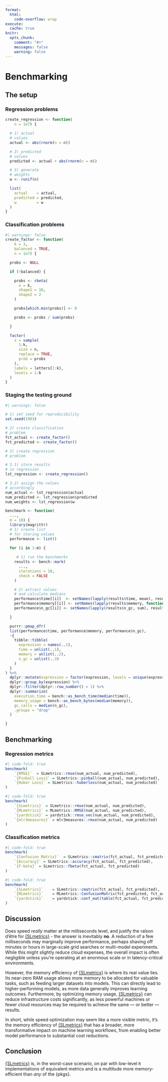 ```yaml
---
format:
  html:
    code-overflow: wrap
execute: 
  cache: true
knitr:
  opts_chunk:
    comment: "#>"
    messages: false
    warning: false
---
```


# Benchmarking

## The setup

### Regression problems
```r
create_regression <- function(
    n = 1e7) {

  # 1) actual
  # values
  actual <- abs(rnorm(n = n))

  # 2) predicted
  # values
  predicted <- actual + abs(rnorm(n = n))

  # 3) generate
  # weights
  w <- runif(n)

  list(
    actual    = actual,
    predicted = predicted,
    w         = w
  )
}
```

### Classification problems

```r
#| warnings: false
create_factor <- function(
    k = 3,
    balanced = TRUE,
    n = 1e7) {

  probs <- NULL

  if (!balanced) {

    probs <- rbeta(
      n = k,
      shape1 = 10,
      shape2 = 2
    )

    probs[which.min(probs)] <- 0

    probs <- probs / sum(probs)

  }

  factor(
    x = sample(
      1:k,
      size = n,
      replace = TRUE,
      prob = probs
    ),
    labels = letters[1:k],
    levels = 1:k
  )
}
```

### Staging the testing ground

```r
#| warnings: false

# 1) set seed for reproducibility
set.seed(1903)

# 2) create classification
# problem
fct_actual <- create_factor()
fct_predicted <- create_factor()

# 3) create regression
# problem

# 3.1) store results
# in regression
lst_regression <- create_regression()

# 3.2) assign the values
# accordingly
num_actual <- lst_regression$actual
num_predicted <- lst_regression$predicted
num_weights <- lst_regression$w
```


```r
benchmark <- function(
  ..., 
  m = 10) {
  library(magrittr)
  # 1) create list
  # for storing values
  performance <- list()
  
  for (i in 1:m) {

     # 1) run the benchmarks
    results <- bench::mark(
      ...,
      iterations = 10,
      check = FALSE
    )

    # 2) extract values
    # and calculate medians
    performance$time[[i]]  <- setNames(lapply(results$time, mean), results$expression)
    performance$memory[[i]] <- setNames(lapply(results$memory, function(x) { sum(x$bytes, na.rm = TRUE)}), results$expression)
    performance$n_gc[[i]] <- setNames(lapply(results$n_gc, sum), results$expression)

  }

  purrr::pmap_dfr(
  list(performance$time, performance$memory, performance$n_gc), 
  ~{
    tibble::tibble(
      expression = names(..1),
      time = unlist(..1),
      memory = unlist(..2),
      n_gc = unlist(..3)
    )
  }
) %>%
  dplyr::mutate(expression = factor(expression, levels = unique(expression))) %>%
  dplyr::group_by(expression) %>%
  dplyr::filter(dplyr::row_number() > 1) %>%
  dplyr::summarize(
    execution_time = bench::as_bench_time(median(time)),
    memory_usage = bench::as_bench_bytes(median(memory)),
    gc_calls = median(n_gc),
    .groups = "drop"
  )

}
```
## Benchmarking

### Regression metrics

```r
#| code-fold: true
benchmark(
    `{RMSE}`  = SLmetrics::rmse(num_actual, num_predicted),
    `{Pinball Loss}` = SLmetrics::pinball(num_actual, num_predicted),
    `{Huber Loss}` = SLmetrics::huberloss(num_actual, num_predicted)
)
```


```r
#| code-fold: true
benchmark(
    `{SLmetrics}` = SLmetrics::rmse(num_actual, num_predicted),
    `{MLmetrics}` = MLmetrics::RMSE(num_actual, num_predicted),
    `{yardstick}` = yardstick::rmse_vec(num_actual, num_predicted),
    `{mlr3measures}` = mlr3measures::rmse(num_actual, num_predicted)
)
```


### Classification metrics

```r
#| code-fold: true
benchmark(
    `{Confusion Matrix}`  = SLmetrics::cmatrix(fct_actual, fct_predicted),
    `{Accuracy}` = SLmetrics::accuracy(fct_actual, fct_predicted),
    `{F-beta}` = SLmetrics::fbeta(fct_actual, fct_predicted)
)
```


```r
#| code-fold: true
benchmark(
    `{SLmetrics}`    = SLmetrics::cmatrix(fct_actual, fct_predicted),
    `{MLmetrics}`    = MLmetrics::ConfusionMatrix(fct_predicted, fct_actual),
    `{yardstick}`    = yardstick::conf_mat(table(fct_actual, fct_predicted))
)
```

## Discussion

Does speed *really* matter at the milliseconds level, and justify the raîson d'être for [{SLmetrics}](https://github.com/serkor1/SLmetrics) - the answer is inevitably **no**. A reduction of a few milliseconds may marginally improve performance, perhaps shaving off minutes or hours in large-scale grid searches or multi-model experiments. While this might slightly reduce cloud expenses, the overall impact is often negligible unless you're operating at an enormous scale or in latency-critical environments.

However, the memory efficiency of [{SLmetrics}](https://github.com/serkor1/SLmetrics) is where its real value lies. Its near-zero RAM usage allows more memory to be allocated for valuable tasks, such as feeding larger datasets into models. This can directly lead to higher-performing models, as more data generally improves learning outcomes. Furthermore, by optimizing memory usage, [{SLmetrics}](https://github.com/serkor1/SLmetrics) can reduce infrastructure costs significantly, as less powerful machines or fewer cloud resources may be required to achieve the same — or better — results.

In short, while speed optimization may seem like a more visible metric, it's the memory efficiency of [{SLmetrics}](https://github.com/serkor1/SLmetrics) that has a broader, more transformative impact on machine learning workflows, from enabling better model performance to substantial cost reductions.

## Conclusion

[{SLmetrics}](https://github.com/serkor1/SLmetrics) is, in the worst-case scenario, on par with low-level `R` implementations of equivalent metrics and is a multitude more memory-efficient than *any* of the {pkgs}.